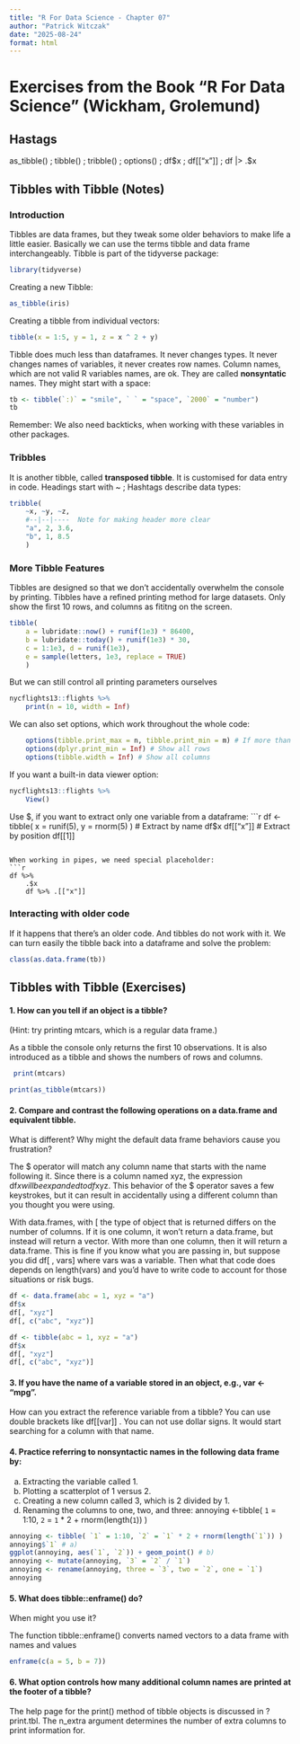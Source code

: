 ```yaml
---
title: "R For Data Science - Chapter 07"
author: "Patrick Witczak"
date: "2025-08-24"
format: html
---
```


# Exercises from the Book "R For Data Science" (Wickham, Grolemund)

## Hastags 
as_tibble() ; tibble() ; tribble() ; options() ; 
df\$x ; df\[["x"]] ; df \|> .$x

## Tibbles with Tibble (Notes)

### Introduction
Tibbles are data frames, but they tweak some older behaviors to make life a little easier.
Basically we can use the terms tibble and data frame interchangeably.
Tibble is part of the tidyverse package:
```r
library(tidyverse)
```

Creating a new Tibble:
```r
as_tibble(iris)
```

Creating a tibble from individual vectors:
```r
tibble(x = 1:5, y = 1, z = x ^ 2 + y)
```

Tibble does much less than dataframes. It never changes types.
It never changes names of variables, it never creates row names.
Column names, which are not valid R variables names, are ok.
They are called **nonsyntatic** names. They might start with a space:
```r
tb <- tibble(`:)` = "smile", ` ` = "space", `2000` = "number")
tb
```

Remember: We also need backticks, when working with these variables in other packages.

### Tribbles

It is another tibble, called **transposed tibble**.
It is customised for data entry in code. 
Headings start with ~ ; Hashtags describe data types:
```r
tribble( 
    ~x, ~y, ~z, 
    #--|--|----  Note for making header more clear
    "a", 2, 3.6, 
    "b", 1, 8.5 
    )
```

### More Tibble Features

Tibbles are designed so that we don't accidentally overwhelm the console by printing.
Tibbles have a refined printing method for large datasets.
Only show the first 10 rows, and columns as fititng on the screen.
```r
tibble( 
    a = lubridate::now() + runif(1e3) * 86400, 
    b = lubridate::today() + runif(1e3) * 30, 
    c = 1:1e3, d = runif(1e3), 
    e = sample(letters, 1e3, replace = TRUE) 
    )
```

But we can still control all printing parameters ourselves
```r
nycflights13::flights %>% 
    print(n = 10, width = Inf)
```

We can also set options, which work throughout the whole code:
```r
    options(tibble.print_max = n, tibble.print_min = m) # If more than m / n
    options(dplyr.print_min = Inf) # Show all rows
    options(tibble.width = Inf) # Show all columns
```

If you want a built-in data viewer option:
```r
nycflights13::flights %>% 
    View()
```

Use $, if you want to extract only one variable from a dataframe:
```r
df <- tibble( 
    x = runif(5), 
    y = rnorm(5) ) 
# Extract by name 
df$x
df[["x"]]
# Extract by position 
df[[1]]
```

When working in pipes, we need special placeholder:
```r
df %>% 
    .$x 
    df %>% .[["x"]]
```

### Interacting with older code

If it happens that there's an older code. And tibbles do not work with it.
We can turn easily the tibble back into a dataframe and solve the problem:
```r
class(as.data.frame(tb))
```

## Tibbles with Tibble (Exercises)

#### 1. How can you tell if an object is a tibble? 
(Hint: try printing mtcars, which is a regular data frame.)

As a tibble the console only returns the first 10 observations.
It is also introduced as a tibble and shows the numbers of rows and columns.

```r
 print(mtcars)  
```

```r
print(as_tibble(mtcars))
```

#### 2. Compare and contrast the following operations on a data.frame and equivalent tibble. 
What is different? 
Why might the default data frame behaviors cause you frustration? 

The $ operator will match any column name that starts with the name following it. 
Since there is a column named xyz, the expression df$x will be expanded to df$xyz. 
This behavior of the $ operator saves a few keystrokes, 
but it can result in accidentally using a different column than you thought you were using.

With data.frames, with [ the type of object that is returned differs on the number of columns. 
If it is one column, it won’t return a data.frame, but instead will return a vector. 
With more than one column, then it will return a data.frame. 
This is fine if you know what you are passing in, 
but suppose you did df[ , vars] where vars was a variable. 
Then what that code does depends on length(vars) 
and you’d have to write code to account for those situations or risk bugs.

```r
df <- data.frame(abc = 1, xyz = "a") 
df$x 
df[, "xyz"] 
df[, c("abc", "xyz")] 
```

```r
df <- tibble(abc = 1, xyz = "a") 
df$x 
df[, "xyz"] 
df[, c("abc", "xyz")] 
```

#### 3. If you have the name of a variable stored in an object, e.g., var <- "mpg". 
How can you extract the reference variable from a tibble? 
You can use double brackets like df[[var]] .
You can not use dollar signs. It would start searching for a column with that name.


   
#### 4. Practice referring to nonsyntactic names in the following data frame by: 
a. Extracting the variable called 1. 
b. Plotting a scatterplot of 1 versus 2. 
c. Creating a new column called 3, which is 2 divided by 1. 
d. Renaming the columns to one, two, and three: 
   annoying <-tibble( `1` = 1:10, `2` = `1` * 2 + rnorm(length(`1`)) ) 

```r
annoying <- tibble( `1` = 1:10, `2` = `1` * 2 + rnorm(length(`1`)) )
annoying$`1` # a)
ggplot(annoying, aes(`1`, `2`)) + geom_point() # b)
annoying <- mutate(annoying, `3` = `2` / `1`)
annoying <- rename(annoying, three = `3`, two = `2`, one = `1`)
annoying
```

#### 5. What does tibble::enframe() do? 
When might you use it? 

The function tibble::enframe() converts named vectors to a data frame with names and values

```r
enframe(c(a = 5, b = 7))
```


#### 6. What option controls how many additional column names are printed at the footer of a tibble?
The help page for the print() method of tibble objects is discussed in ?print.tbl. 
The n_extra argument determines the number of extra columns to print information for.